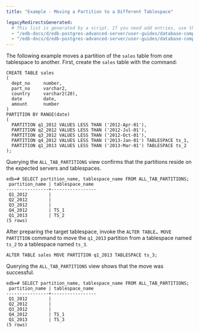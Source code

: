 ```yaml
---
title: "Example - Moving a Partition to a Different Tablespace"

legacyRedirectsGenerated:
  # This list is generated by a script. If you need add entries, use the `legacyRedirects` key.
  - "/edb-docs/d/edb-postgres-advanced-server/user-guides/database-compatibility-table-partitioning-guide/13/example_moving_a_partition_to_a_different_tablespace.html"
  - "/edb-docs/d/edb-postgres-advanced-server/user-guides/database-compatibility-table-partitioning-guide/latest/example_moving_a_partition_to_a_different_tablespace.html"
---
```


<div id="example_moving_a_partition_to_a_different_tablespace" class="registered_link"></div>

The following example moves a partition of the `sales` table from one tablespace to another. First, create the `sales` table with the command:

```text
CREATE TABLE sales
(
  dept_no     number,
  part_no     varchar2,
  country     varchar2(20),
  date        date,
  amount      number
)
PARTITION BY RANGE(date)
(
  PARTITION q1_2012 VALUES LESS THAN ('2012-Apr-01'),
  PARTITION q2_2012 VALUES LESS THAN ('2012-Jul-01'),
  PARTITION q3_2012 VALUES LESS THAN ('2012-Oct-01'),
  PARTITION q4_2012 VALUES LESS THAN ('2013-Jan-01') TABLESPACE ts_1,
  PARTITION q1_2013 VALUES LESS THAN ('2013-Mar-01') TABLESPACE ts_2
);
```

Querying the `ALL_TAB_PARTITIONS` view confirms that the partitions reside on the expected servers and tablespaces.

```text
edb=# SELECT partition_name, tablespace_name FROM ALL_TAB_PARTITIONS;
 partition_name | tablespace_name
----------------+-----------------
 Q1_2012        |
 Q2_2012        |
 Q3_2012        |
 Q4_2012        | TS_1
 Q1_2013        | TS_2
(5 rows)
```

After preparing the target tablespace, invoke the `ALTER TABLE… MOVE PARTITION` command to move the `q1_2013` partition from a tablespace named `ts_2` to a tablespace named `ts_3`.

```text
ALTER TABLE sales MOVE PARTITION q1_2013 TABLESPACE ts_3;
```

Querying the `ALL_TAB_PARTITIONS` view shows that the move was successful.

```text
edb=# SELECT partition_name, tablespace_name FROM ALL_TAB_PARTITIONS;
 partition_name | tablespace_name
----------------+-----------------
 Q1_2012        |
 Q2_2012        |
 Q3_2012        |
 Q4_2012        | TS_1
 Q1_2013        | TS_3
(5 rows)
```
